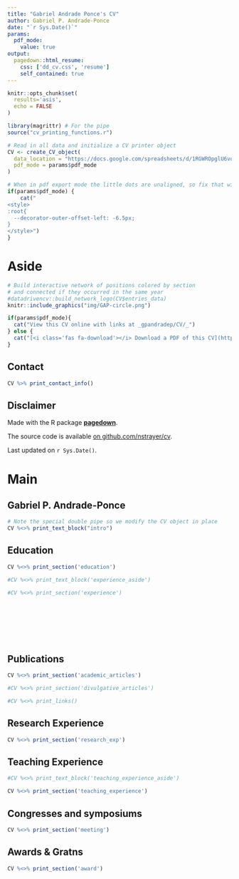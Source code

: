 ```yaml
---
title: "Gabriel Andrade Ponce's CV"
author: Gabriel P. Andrade-Ponce
date: "`r Sys.Date()`"
params:
  pdf_mode:
    value: true
output:
  pagedown::html_resume:
    css: ['dd_cv.css', 'resume']
    self_contained: true
---
```


```r
knitr::opts_chunk$set(
  results='asis', 
  echo = FALSE
)

library(magrittr) # For the pipe
source("cv_printing_functions.r")

# Read in all data and initialize a CV printer object
CV <- create_CV_object(
  data_location = "https://docs.google.com/spreadsheets/d/1RGWROpglU6vqBKKzB3GVmNVb346QnqqL71tnwDE7LgE/edit#gid=1730172225",  
  pdf_mode = params$pdf_mode
)

```


```r
# When in pdf export mode the little dots are unaligned, so fix that with some conditional CSS.
if(params$pdf_mode) {
    cat("
<style>
:root{
  --decorator-outer-offset-left: -6.5px;
}
</style>")
}
```


Aside
================================================================================

```r
# Build interactive network of positions colored by section
# and connected if they occurred in the same year
#datadrivencv::build_network_logo(CV$entries_data)
knitr::include_graphics("img/GAP-circle.png")

```


```r
if(params$pdf_mode){
  cat("View this CV online with links at _gpandradep/CV/_")
} else {
  cat("[<i class='fas fa-download'></i> Download a PDF of this CV](https://github.com/gpandradep/CV/raw/master/Gabriel%20Andrade%20Ponce%E2%80%99s%20CV.pdf)")
}
```

<!--[<i class='fas fa-download'></i> Download a PDF of this CV](https://github.com/gpandradep/CV/raw/master/Gabriel%20Andrade%20Ponce%E2%80%99s%20CV.pdf)"-->



Contact {#contact}
--------------------------------------------------------------------------------

```r
CV %>% print_contact_info()
```



Disclaimer {#disclaimer}
--------------------------------------------------------------------------------

Made with the R package [**pagedown**](https://github.com/rstudio/pagedown). 

The source code is available [on github.com/nstrayer/cv](https://github.com/nstrayer/datadrivencv).

Last updated on `r Sys.Date()`.



Main
================================================================================

Gabriel P. Andrade-Ponce {#title}
--------------------------------------------------------------------------------

```r
# Note the special double pipe so we modify the CV object in place
CV %<>% print_text_block("intro") 
```



Education {data-icon=graduation-cap data-concise=true}
--------------------------------------------------------------------------------

```r
CV %<>% print_section('education')
```



<!--Experience {data-icon=laptop}
-------------------------------------------------------------------------------- -->
::: aside
```r
#CV %<>% print_text_block('experience_aside')
```
:::

```r
#CV %<>% print_section('experience')
```



<!-- These breaks just force a new page so section doesnt get cut off -->
<br>
<br>
<br>
<br>
<br>

Publications {data-icon=book}
--------------------------------------------------------------------------------

```r
CV %<>% print_section('academic_articles')
```



```r
#CV %<>% print_section('divulgative_articles')
```



```r
#CV %<>% print_links()
```

Research Experience {data-icon=laptop}
--------------------------------------------------------------------------------

```r
CV %<>% print_section('research_exp')
```

Teaching Experience {data-icon=chalkboard-teacher}
--------------------------------------------------------------------------------

::: aside
```r
#CV %<>% print_text_block('teaching_experience_aside')
```
:::

```r
CV %<>% print_section('teaching_experience')
```


Congresses and symposiums {data-icon=person-chalkboard}
--------------------------------------------------------------------------------

```r
CV %<>% print_section('meeting')
```

Awards & Gratns {data-icon=pen-to-square}
--------------------------------------------------------------------------------

```r
CV %<>% print_section('award')
```